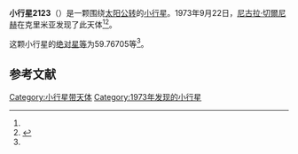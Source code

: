 {{Infobox planet
| bgcolour = #FFFFC0
| name = 2123 Vltava
| symbol = 
| image = 
| caption = 
| discovery = yes
| discovery_ref = 
| discoverer = [[尼古拉·切爾尼赫|尼古拉·切爾尼赫]]
| discovery_site = [[克里米亚|克里米亚]] 
| discovered = 1973年9月22日
| designations = yes
| mp_name = 
| named_after = 
| alt_names = 1973 SL2/ 1934 PB / 1936 AE / 1942 EV / 1951 AQ1 / 1954 UL / 1956 AJ / 1956 CE / 1964 VZ / 1975 AR / 1977 JB1 / 1978 SO
| mp_category = [[主带小行星|主带小行星]]
| orbit_ref = <ref name="a">[http://ssd.jpl.nasa.gov/sbdb.cgi?sstr=2123 2123 Vltava] {{Wayback|url=http://ssd.jpl.nasa.gov/sbdb.cgi?sstr=2123 |date=20201125061556 }}，小行星數據庫瀏覽器（JPL Small-Body Database Browser）－[[美国国家航空航天局|美国国家航空航天局]]喷气推进实验室</ref>
| epoch = 2456400.5 (2013年4月18日更新)
| aphelion = {{convert|3.0806527|AU|km|3|abbr=on|lk=out}}
| perihelion = {{convert|2.6426851|AU|km|3|abbr=on}}
| semimajor = {{convert|2.8616689|AU|km|3|abbr=on}}
| eccentricity = 0.0765231
| period = 1768.184178 [[日|日]]<br />4.84[[儒略年|儒略年]]
| avg_speed = 
| inclination = 1.00995
| asc_node = 311.71283
| mean_anomaly = 
| arg_peri = 59.76705
| satellites = 
| physical_characteristics = yes
| dimensions = 
| mass = 
| density = 
| surface_grav = 
| escape_velocity = 
| sidereal_day = 
| axial_tilt = 
| pole_ecliptic_lat = 
| pole_ecliptic_lon = 
| albedo = 
| temperatures= 
| temp_name1 = 
| mean_temp_1 = 
| max_temp_1 = 
| temp_name2 = 
| max_temp_2 = 
| spectral_type = 
| abs_magnitude = 59.76705
}}

'''小行星2123'''（{{lang-en|2123 Vltava}}）是一颗围绕[[太阳|太阳]][[公转|公转]]的[[小行星|小行星]]。1973年9月22日，[[尼古拉·切爾尼赫|尼古拉·切爾尼赫]]在克里米亚发现了此天体<ref name="a" /><ref>{{cite news|title=小行星列表|url=http://cfa-www.harvard.edu/iau/lists/NumberedMPs.txt|accessdate=2013-07-08|newspaper=哈佛大学|archive-date=2008-05-17|archive-url=https://web.archive.org/web/20080517010638/http://cfa-www.harvard.edu/iau/lists/NumberedMPs.txt|dead-url=no}}</ref>。

这颗小行星的[[绝对星等|绝对星等]]为59.76705等<ref name="a" />。

==参考文献==
{{reflist}}
{{Minor Planet Number|[[小行星2122|小行星2122]]|[[小行星2124|小行星2124]]}}

{{小天体}}

[[Category:小行星带天体|Category:小行星带天体]]
[[Category:1973年发现的小行星|Category:1973年发现的小行星]]

{{asteroid-stub}}